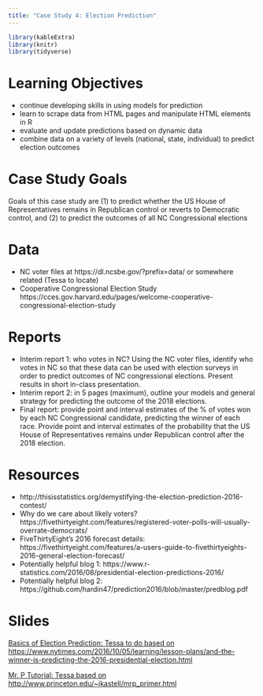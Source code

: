 ```yaml
---
title: "Case Study 4: Election Prediction"
---
```


```r
library(kableExtra)
library(knitr)
library(tidyverse)
```




# Learning Objectives

- continue developing skills in using models for prediction
- learn to scrape data from HTML pages and manipulate HTML elements in R
- evaluate and update predictions based on dynamic data
- combine data on a variety of levels (national, state, individual) to predict election outcomes

# Case Study Goals
Goals of this case study are (1) to predict whether the US House of Representatives remains in Republican control or reverts to Democratic control, and (2) to predict the outcomes of all NC Congressional elections

# Data

+ NC voter files at https://dl.ncsbe.gov/?prefix=data/ or somewhere related (Tessa to locate)
+ Cooperative Congressional Election Study https://cces.gov.harvard.edu/pages/welcome-cooperative-congressional-election-study 

# Reports

- Interim report 1: who votes in NC? Using the NC voter files, identify who votes in NC so that these data can be used with election surveys in order to predict outcomes of NC congressional elections. Present results in short in-class presentation.
- Interim report 2: in 5 pages (maximum), outline your models and general strategy for predicting the outcome of the 2018 elections.
- Final report: provide point and interval estimates of the % of votes won by each NC Congressional candidate, predicting the winner of each race. Provide point and interval estimates of the probability that the US House of Representatives remains under Republican control after the 2018 election.


# Resources

+ http://thisisstatistics.org/demystifying-the-election-prediction-2016-contest/ 
+ Why do we care about likely voters?  https://fivethirtyeight.com/features/registered-voter-polls-will-usually-overrate-democrats/ 
+ FiveThirtyEight's 2016 forecast details: https://fivethirtyeight.com/features/a-users-guide-to-fivethirtyeights-2016-general-election-forecast/ 
+ Potentially helpful blog 1: https://www.r-statistics.com/2016/08/presidential-election-predictions-2016/
+ Potentially helpful blog 2: https://github.com/hardin47/prediction2016/blob/master/predblog.pdf

# Slides


[Basics of Election Prediction: Tessa to do based on https://www.nytimes.com/2016/10/05/learning/lesson-plans/and-the-winner-is-predicting-the-2016-presidential-election.html](decks/cs04_1_deck.html)

[Mr. P Tutorial: Tessa based on http://www.princeton.edu/~jkastell/mrp_primer.html](decks/cs04_2_deck.html)






